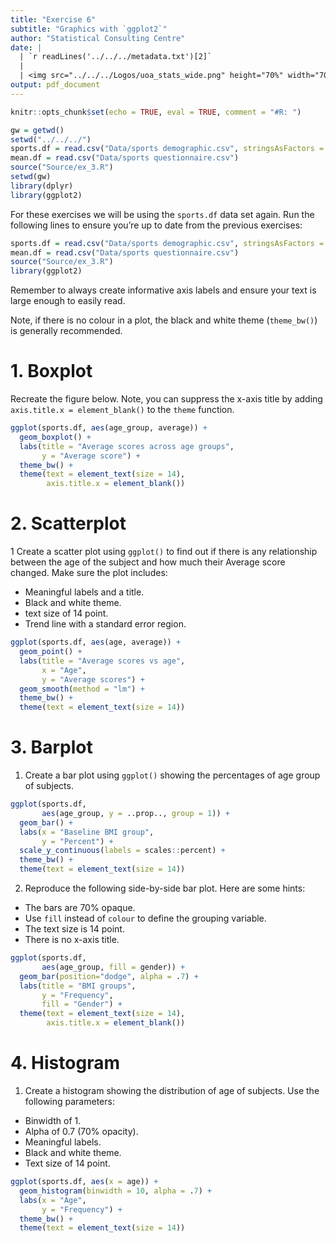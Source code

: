 ```yaml
---
title: "Exercise 6"
subtitle: "Graphics with `ggplot2`"
author: "Statistical Consulting Centre"
date: |
  | `r readLines('../../../metadata.txt')[2]`
  |
  | <img src="../../../Logos/uoa_stats_wide.png" height="70%" width="70%">
output: pdf_document
---
```


```r
knitr::opts_chunk$set(echo = TRUE, eval = TRUE, comment = "#R: ")

gw = getwd()
setwd("../../../")
sports.df = read.csv("Data/sports demographic.csv", stringsAsFactors = FALSE)
mean.df = read.csv("Data/sports questionnaire.csv")
source("Source/ex_3.R")
setwd(gw)
library(dplyr)
library(ggplot2)
```

For these exercises we will be using the `sports.df` data set again. Run the following lines to ensure you're up to date from the previous exercises:

```r
sports.df = read.csv("Data/sports demographic.csv", stringsAsFactors = FALSE)
mean.df = read.csv("Data/sports questionnaire.csv")
source("Source/ex_3.R")
library(ggplot2)
```

Remember to always create informative axis labels and ensure your text is large enough to easily read.

Note, if there is no colour in a plot, the black and white theme (`theme_bw()`) is generally recommended.

# 1. Boxplot

Recreate the figure below. Note, you can suppress the x-axis title by adding
`axis.title.x = element_blank()` to the `theme` function.

```r
ggplot(sports.df, aes(age_group, average)) +
  geom_boxplot() +
  labs(title = "Average scores across age groups",
       y = "Average score") +
  theme_bw() +
  theme(text = element_text(size = 14),
        axis.title.x = element_blank())
```


\newpage

# 2. Scatterplot

1 Create a scatter plot using `ggplot()` to find out if there is any relationship between the age of the subject and how much their Average score changed. Make sure the plot includes:

- Meaningful labels and a title.
- Black and white theme.
- text size of 14 point.
- Trend line with a standard error region.

```r
ggplot(sports.df, aes(age, average)) +
  geom_point() +
  labs(title = "Average scores vs age",
       x = "Age",
       y = "Average scores") +
  geom_smooth(method = "lm") +
  theme_bw() +
  theme(text = element_text(size = 14))
```

# 3. Barplot

1. Create a bar plot using `ggplot()` showing the percentages of age group of subjects.

```r
ggplot(sports.df, 
       aes(age_group, y = ..prop.., group = 1)) +
  geom_bar() +
  labs(x = "Baseline BMI group",
       y = "Percent") +
  scale_y_continuous(labels = scales::percent) +
  theme_bw() +
  theme(text = element_text(size = 14))
```

2. Reproduce the following side-by-side bar plot. Here are some hints:

- The bars are 70% opaque.
- Use `fill` instead of `colour` to define the grouping variable.
- The text size is 14 point.
- There is no x-axis title.

```r
ggplot(sports.df, 
       aes(age_group, fill = gender)) +
  geom_bar(position="dodge", alpha = .7) +
  labs(title = "BMI groups",
       y = "Frequency",
       fill = "Gender") +
  theme(text = element_text(size = 14),
        axis.title.x = element_blank())
```

# 4. Histogram

1. Create a histogram showing the distribution of age of subjects. Use the following parameters:

- Binwidth of 1.
- Alpha of 0.7 (70% opacity).
- Meaningful labels.
- Black and white theme.
- Text size of 14 point.

```r
ggplot(sports.df, aes(x = age)) +
  geom_histogram(binwidth = 10, alpha = .7) +
  labs(x = "Age",
       y = "Frequency") +
  theme_bw() +
  theme(text = element_text(size = 14))
```

